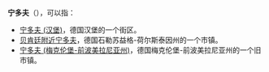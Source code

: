 {{noteTA|G1=地名|G2=德国地名|G3=Landkreis}}
'''宁多夫'''（{{lang-de|Niendorf}}），可以指：

* [[宁多夫_(汉堡)|宁多夫 (汉堡)]]，德国汉堡的一个街区。
* [[贝肯廷附近宁多夫|贝肯廷附近宁多夫]]，德国石勒苏益格-荷尔斯泰因州的一个市镇。
* [[宁多夫_(梅克伦堡-前波美拉尼亚州)|宁多夫 (梅克伦堡-前波美拉尼亚州)]]，德国梅克伦堡-前波美拉尼亚州的一个旧市镇。

{{disambig|Cat=三字地名消歧义}}